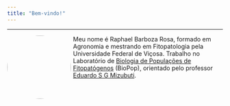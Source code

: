 ```yaml
---
title: "Bem-vindo!"
---
```


------------------------------------------------------------------------

![](images/1686869598664.jpg){style="float:left;border-radius:50%;padding-right:1%;" width="149"}

Meu nome é Raphael Barboza Rosa, formado em Agronomia e mestrando em Fitopatologia pela Universidade Federal de Viçosa. Trabalho no Laboratório de [Biologia de Populações de Fitopatógenos](http://www.dfp.ufv.br/departamento/laboratorios/biopop/) (BioPop), orientado pelo professor [Eduardo S G Mizubuti](http://www.dfp.ufv.br/departamento/docentes/mizubuti/).
